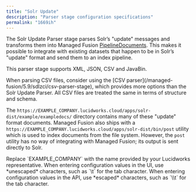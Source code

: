 ```yaml
---
title: "Solr Update"
description: "Parser stage configuration specifications"
permalink: "1669ih"
---
```


The Solr Update Parser stage parses Solr’s "update" messages and transforms them into Managed Fusion [PipelineDocuments](/fusion-pipeline-javadocs/5.9/com/lucidworks/apollo/common/pipeline/pipelinedocument). This makes it possible to integrate with existing datasets that happen to be in Solr’s "update" format and send them to an index pipeline.

This parser stage supports XML, JSON, CSV and JavaBin.

<Tip>
When parsing CSV files, consider using the [CSV parser](/managed-fusion/5.9/sdlzci/csv-parser-stage), which provides more options than the Solr Update Parser. All CSV files are treated the same in terms of structure and schema.
</Tip>

The `https://EXAMPLE_COMPANY.lucidworks.cloud/apps/solr-dist/example/exampledocs/` directory contains many of these "update" format documents. Managed Fusion also ships with a `https://EXAMPLE_COMPANY.lucidworks.cloud/apps/solr-dist/bin/post` utility which is used to index documents from the file system. However, the `post` utility has no way of integrating with Managed Fusion; its output is sent directly to Solr.

<Note>
Replace `EXAMPLE_COMPANY` with the name provided by your Lucidworks representative.
</Note>
<Tip>
When entering configuration values in the UI, use *unescaped* characters, such as `\t` for the tab character. When entering configuration values in the API, use *escaped* characters, such as `\\t` for the tab character.
</Tip>


<SchemaParamFields schema={schema}/>